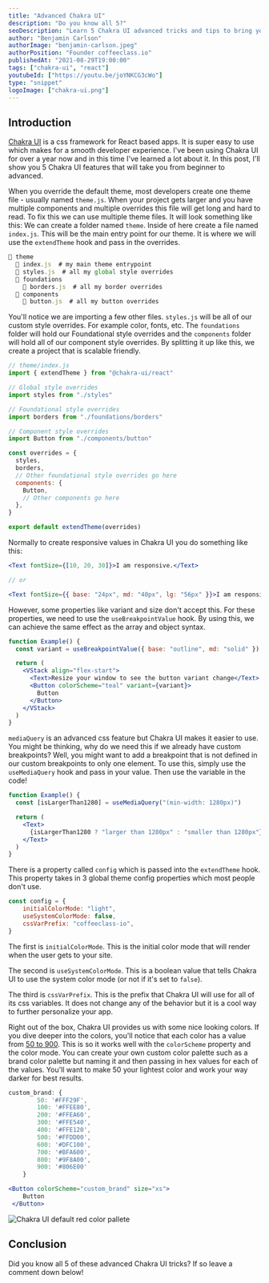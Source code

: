 ```yaml
---
title: "Advanced Chakra UI"
description: "Do you know all 5?"
seoDescription: "Learn 5 Chakra UI advanced tricks and tips to bring you from a beginner React developer to advanced."
author: "Benjamin Carlson"
authorImage: "benjamin-carlson.jpeg"
authorPosition: "Founder coffeeclass.io"
publishedAt: "2021-08-29T19:00:00"
tags: ["chakra-ui", "react"]
youtubeId: ["https://youtu.be/joYNKCG3cWo"]
type: "snippet"
logoImage: ["chakra-ui.png"]
---
```


<EmbeddedVideo src="https://www.youtube.com/embed/joYNKCG3cWo" alt="Watch Advanced Chakra UI on YouTube." maxW={800} />

## Introduction

[Chakra UI](https://chakra-ui.com) is a css framework for React based apps. It is super easy to use which makes for a smooth developer experience. I've been using Chakra UI for over a year now and in this time I've learned a lot about it. In this post, I'll show you 5 Chakra UI features that will take you from beginner to advanced.

<SnippetStep number="1" title="Custom Theme Multiple Files" />

When you override the default theme, most developers create one theme file - usually named `theme.js`. When your project gets larger and you have multiple components and multiple overrides this file will get long and hard to read. To fix this we can use multiple theme files. It will look something like this: We can create a folder named `theme`. Inside of here create a file named `index.js`. This will be the main entry point for our theme. It is where we will use the `extendTheme` hook and pass in the overrides.

```jsx
📁 theme
  📄 index.js  # my main theme entrypoint
  📄 styles.js  # all my global style overrides
  📁 foundations
    📄 borders.js  # all my border overrides
  📁 components
    📄 button.js  # all my button overrides
```

You'll notice we are importing a few other files. `styles.js` will be all of our custom style overrides. For example color, fonts, etc. The `foundations` folder will hold our Foundational style overrides and the `components` folder will hold all of our component style overrides. By splitting it up like this, we create a project that is scalable friendly.

```jsx
// theme/index.js
import { extendTheme } from "@chakra-ui/react"

// Global style overrides
import styles from "./styles"

// Foundational style overrides
import borders from "./foundations/borders"

// Component style overrides
import Button from "./components/button"

const overrides = {
  styles,
  borders,
  // Other foundational style overrides go here
  components: {
    Button,
    // Other components go here
  },
}

export default extendTheme(overrides)
```

<SnippetStep number="2" title="useBreakpointValue" />

Normally to create responsive values in Chakra UI you do something like this:

```jsx
<Text fontSize={[10, 20, 30]}>I am responsive.</Text>

// or

<Text fontSize={{ base: "24px", md: "40px", lg: "56px" }}>I am responsive.</Text>
```

However, some properties like variant and size don't accept this. For these properties, we need to use the `useBreakpointValue` hook. By using this, we can achieve the same effect as the array and object syntax. 

```jsx
function Example() {
  const variant = useBreakpointValue({ base: "outline", md: "solid" })

  return (
    <VStack align="flex-start">
      <Text>Resize your window to see the button variant change</Text>
      <Button colorScheme="teal" variant={variant}>
        Button
      </Button>
    </VStack>
  )
}
```

<SnippetStep number="3" title="useMediaQuery" />

`mediaQuery` is an advanced css feature but Chakra UI makes it easier to use. You might be thinking, why do we need this if we already have custom breakpoints? Well, you might want to add a breakpoint that is not defined in our custom breakpoints to only one element. To use this, simply use the `useMediaQuery` hook and pass in your value. Then use the variable in the code!

```jsx
function Example() {
  const [isLargerThan1280] = useMediaQuery("(min-width: 1280px)")

  return (
    <Text>
      {isLargerThan1280 ? "larger than 1280px" : "smaller than 1280px"}
    </Text>
  )
}
```

<SnippetStep number="4" title="config" />

There is a property called `config` which is passed into the `extendTheme` hook. This property takes in 3 global theme config properties which most people don't use.

```jsx
const config = {
    initialColorMode: "light",
    useSystemColorMode: false,
    cssVarPrefix: "coffeeclass-io",
}
```

The first is `initialColorMode`. This is the initial color mode that will render when the user gets to your site. 

The second is `useSystemColorMode`. This is a boolean value that tells Chakra UI to use the system color mode (or not if it's set to `false`). 

The third is `cssVarPrefix`. This is the prefix that Chakra UI will use for all of its css variables. It does not change any of the behavior but it is a cool way to further personalize your app.

<SnippetStep number="5" title="Custom Color Palette" />

Right out of the box, Chakra UI provides us with some nice looking colors. If you dive deeper into the colors, you'll notice that each color has a value from [50 to 900](https://chakra-ui.com/docs/theming/theme). This is so it works well with the `colorScheme` property and the color mode. You can create your own custom color palette such as a brand color palette but naming it and then passing in hex values for each of the values. You'll want to make 50 your lightest color and work your way darker for best results.

```jsx
custom_brand: {
        50: '#FFF29F',
        100: '#FFEE80',
        200: '#FFEA60',
        300: '#FFE540',
        400: '#FFE120',
        500: '#FFDD00',
        600: '#DFC100',
        700: '#BFA600',
        800: '#9F8A00',
        900: '#806E00'
    }
```

```jsx
<Button colorScheme="custom_brand" size="xs">
    Button
 </Button>
```

![Chakra UI default red color pallete](/content/articles/advanced-chakra-ui-do-you-know-all-5/color-pallete.png)

## Conclusion

Did you know all 5 of these advanced Chakra UI tricks? If so leave a comment down below!
